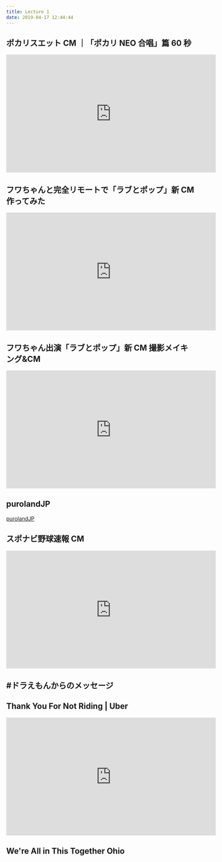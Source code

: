 ```yaml
---
title: Lecture 1
date: 2019-04-17 12:44:44
---
```


## ポカリスエット CM ｜「ポカリ NEO 合唱」篇 60 秒

<iframe
  width="560"
  height="315"
  src="https://www.youtube.com/embed/DLgwtT14ZoY"
  frameborder="0"
  allow="accelerometer; autoplay; encrypted-media; gyroscope; picture-in-picture"
  allowfullscreen
></iframe>

## フワちゃんと完全リモートで「ラブとポップ」新 CM 作ってみた

<iframe
  width="560"
  height="315"
  src="https://www.youtube.com/embed/WWqz4gziU78"
  frameborder="0"
  allow="accelerometer; autoplay; encrypted-media; gyroscope; picture-in-picture"
  allowfullscreen
></iframe>

## フワちゃん出演「ラブとポップ」新 CM 撮影メイキング&CM

<iframe
  width="560"
  height="315"
  src="https://www.youtube.com/embed/-5jKlAL80cY"
  frameborder="0"
  allow="accelerometer; autoplay; encrypted-media; gyroscope; picture-in-picture"
  allowfullscreen
></iframe>

## purolandJP

[purolandJP](https://www.youtube.com/user/purolandJP/videos)

## スポナビ野球速報 CM

<iframe
  width="560"
  height="315"
  src="https://www.youtube.com/embed/2Tfte8m94AQ"
  frameborder="0"
  allow="accelerometer; autoplay; encrypted-media; gyroscope; picture-in-picture"
  allowfullscreen
></iframe>

## #ドラえもんからのメッセージ


<Tweet url="https://twitter.com/doraemonChannel/status/1255317451551772674" />

## Thank You For Not Riding | Uber

<iframe
  width="560"
  height="315"
  src="https://www.youtube.com/embed/_e8XLnMiCOE"
  frameborder="0"
  allow="accelerometer; autoplay; encrypted-media; gyroscope; picture-in-picture"
  allowfullscreen
></iframe>

## We're All in This Together Ohio
